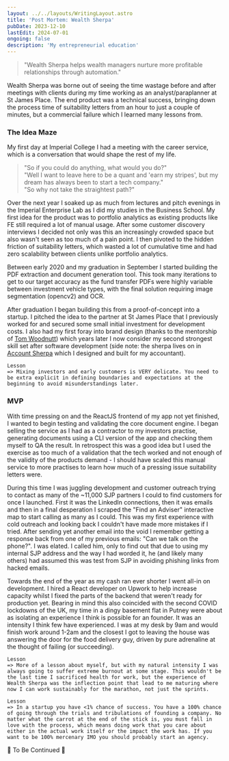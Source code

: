 ```yaml
---
layout: ../../layouts/WritingLayout.astro
title: 'Post Mortem: Wealth Sherpa'
pubDate: 2023-12-10
lastEdit: 2024-07-01
ongoing: false
description: 'My entrepreneurial education'
---
```


> "Wealth Sherpa helps wealth managers nurture more profitable relationships through automation."

Wealth Sherpa was borne out of seeing the time wastage before and after meetings with clients during my time working as an analyst/paraplanner at St James Place. The end product was a technical success, bringing down the process time of suitability letters from an hour to just a couple of minutes, but a commercial failure which I learned many lessons from.

<ImageCard
	imageSrc={LandingPageImage}
	imageAlt="Wealth Sherpa"
	subtitle=""
/>

### The Idea Maze

My first day at Imperial College I had a meeting with the career service, which is a conversation that would shape the rest of my life.

> "So if you could do anything, what would you do?"<br/>
"Well I want to leave here to be a quant and 'earn my stripes', but my dream has always been to start a tech company."<br/>
"So why not take the straightest path?"

Over the next year I soaked up as much from lectures and pitch evenings in the Imperial Enterprise Lab as I did my studies in the Business School. My first idea for the product was to portfolio analytics as existing products like FE still required a lot of manual usage. After some customer discovery interviews I decided not only was this an increasingly crowded space but also wasn't seen as too much of a pain point. I then pivoted to the hidden friction of suitability letters, which wasted a lot of cumulative time and had zero scalability between clients unlike portfolio analytics.

Between early 2020 and my graduation in September I started building the PDF extraction and document generation tool. This took many iterations to get to our target accuracy as the fund transfer PDFs were highly variable between investment vehicle types, with the final solution requiring image segmentation (opencv2) and OCR.

<ImageCard
	imageSrc={TerminalImage}
	imageAlt="Wealth Sherpa CLI Screenshot"
	subtitle=""
/>

After graduation I began building this from a proof-of-concept into a startup. I pitched the idea to the partner at St James Place that I previously worked for and secured some small initial investment for development costs. I also had my first foray into brand design (thanks to the mentorship of <a href="https://www.linkedin.com/in/tomwoodnutt/" rel="noopener noreferrer" class="hover:text-slate-500">Tom Woodnutt</a>) which years later I now consider my second strongest skill set after software development (side note: the sherpa lives on in <a href="https://accountssherpa.com/" rel="nofollow noopener noreferrer" class="hover:text-slate-500">Account Sherpa</a> which I designed and built for my accountant).

```
Lesson
=> Mixing investors and early customers is VERY delicate. You need to be extra explicit in defining boundaries and expectations at the beginning to avoid misunderstandings later.
```

### MVP

With time pressing on and the ReactJS frontend of my app not yet finished, I wanted to begin testing and validating the core document engine. I began selling the service as I had as a contractor to my investors practise, generating documents using a CLI version of the app and checking them myself to QA the result. In retrospect this was a good idea but I used the exercise as too much of a validation that the tech worked and not enough of the validity of the products demand - I should have scaled this manual service to more practises to learn how much of a pressing issue suitability letters were.

During this time I was juggling development and customer outreach trying to contact as many of the ~11,000 SJP partners I could to find customers for once I launched. First it was the LinkedIn connections, then it was emails and then in a final desperation I scraped the "Find an Adviser" interactive map to start calling as many as I could. This was my first experience with cold outreach and looking back I couldn't have made more mistakes if I tried. After sending yet another email into the void I remember getting a response back from one of my previous emails: "Can we talk on the phone?". I was elated. I called him, only to find out that due to using my internal SJP address and the way I had worded it, he (and likely many others) had assumed this was test from SJP in avoiding phishing links from hacked emails.

Towards the end of the year as my cash ran ever shorter I went all-in on development. I hired a React developer on Upwork to help increase capacity whilst I fixed the parts of the backend that weren't ready for production yet. Bearing in mind this also coincided with the second COVID lockdowns of the UK, my time in a dingy basement flat in Putney were about as isolating an experience I think is possible for an founder. It was an intensity I think few have experienced. I was at my desk by 9am and would finish work around 1-2am and the closest I got to leaving the house was answering the door for the food delivery guy, driven by pure adrenaline at the thought of failing (or succeeding).

[//]: # (-> The last 2 weeks of december I worked an average of 114 hours per week. Later on I would come back to my flat to see my whiteboard,)

[//]: # (-> Incredibly low conversion rate due to poor messaging. Compare this with my work in August Group 4 years later where I hit an incredible conversion rate for contracts 10X the size, albeit with a much better product.)

[//]: # ()
[//]: # (* Meeting SJP)

[//]: # ()
[//]: # (-> Met with director of BD, who then passed me onto one of the team that handled technology controls.)

[//]: # (-> Meanwhile I was also realising how much I had over-extrapolated with early customers.)

[//]: # ()
[//]: # (* The demise)

[//]: # ()
[//]: # (-> Retarded to convert to a local app)

[//]: # ()
[//]: # (* The outcome)

```
Lesson
=> More of a lesson about myself, but with my natural intensity I was always going to suffer extreme burnout at some stage. This wouldn't be the last time I sacrificed health for work, but the experience of Wealth Sherpa was the inflection point that lead to me maturing where now I can work sustainably for the marathon, not just the sprints.
```

```
Lesson
=> In a startup you have <1% chance of success. You have a 100% chance of going through the trials and tribulations of founding a company. No matter what the carrot at the end of the stick is, you must fall in love with the process, which means doing work that you care about either in the actual work itself or the impact the work has. If you want to be 100% mercenary IMO you should probably start an agency.
```

[//]: # (```)

[//]: # (Lesson)

[//]: # (=> In this project and in every one since I have further learned the value of accurate time management. I think Engineers are more prone than any other team member to overconfidence with also the greatest impact when estimates are not realistic.)

[//]: # (```)

🚨 To Be Continued 🚨